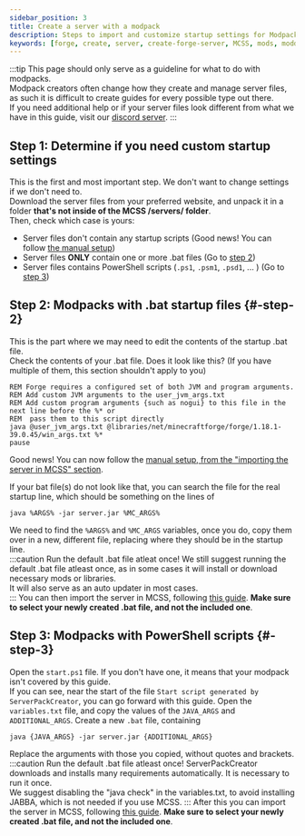 ```yaml
---
sidebar_position: 3
title: Create a server with a modpack
description: Steps to import and customize startup settings for Modpacks
keywords: [forge, create, server, create-forge-server, MCSS, mods, modded, modpack]
---
```


:::tip 
This page should only serve as a guideline for what to do with modpacks.  
Modpack creators often change how they create and manage server files, as such it is difficult to create guides for every possible type out there.  
If you need additional help or if your server files look different from what we have in this guide, visit our [discord server](https://www.mcserversoft.com/discord).
:::

## Step 1: Determine if you need custom startup settings
This is the first and most important step. We don't want to change settings if we don't need to.  
Download the server files from your preferred website, and unpack it in a folder **that's not inside of the MCSS /servers/ folder**.  
Then, check which case is yours:
 - Server files don't contain any startup scripts (Good news! You can follow [the manual setup](/basic/create-server/Forge/create-forge-server-manually))
 - Server files **ONLY** contain one or more .bat files (Go to [step 2](#-step-2))
 - Server files contains PowerShell scripts (`.ps1`, `.psm1`, `.psd1`, ... )  (Go to [step 3](#-step-3))

## Step 2: Modpacks with .bat startup files {#-step-2}
This is the part where we may need to edit the contents of the startup .bat file.  
Check the contents of your .bat file. Does it look like this? (If you have multiple of them, this section shouldn't apply to you)
```batch
REM Forge requires a configured set of both JVM and program arguments.
REM Add custom JVM arguments to the user_jvm_args.txt
REM Add custom program arguments {such as nogui} to this file in the next line before the %* or
REM  pass them to this script directly
java @user_jvm_args.txt @libraries/net/minecraftforge/forge/1.18.1-39.0.45/win_args.txt %*
pause
```
Good news! You can now follow the [manual setup, from the "importing the server in MCSS" section](/basic/create-server/Forge/create-forge-server-manually#-migrate-the-server-to-mcss).  

If your bat file(s) do not look like that, you can search the file for the real startup line, which should be something on the lines of
```batch
java %ARGS% -jar server.jar %MC_ARGS%
```
We need to find the `%ARGS%` and `%MC_ARGS` variables, once you do, copy them over in a new, different file, replacing where they should be in the startup line.  
:::caution Run the default .bat file atleat once!
We still suggest running the default .bat file atleast once, as in some cases it will install or download necessary mods or libraries.  
It will also serve as an auto updater in most cases.  
:::
You can then import the server in MCSS, following [this guide](/basic/import-server/supported-server-files). **Make sure to select your newly created .bat file, and not the included one**.

## Step 3: Modpacks with PowerShell scripts {#-step-3}
Open the `start.ps1` file. If you don't have one, it means that your modpack isn't covered by this guide.  
If you can see, near the start of the file `Start script generated by ServerPackCreator`, you can go forward with this guide.
Open the `variables.txt` file, and copy the values of the `JAVA_ARGS` and `ADDITIONAL_ARGS`.
Create a new `.bat` file, containing
```batch
java {JAVA_ARGS} -jar server.jar {ADDITIONAL_ARGS}
```
Replace the arguments with those you copied, without quotes and brackets.  
:::caution Run the default .bat file atleast once!
ServerPackCreator downloads and installs many requirements automatically. It is necessary to run it once.  
We suggest disabling the "java check" in the variables.txt, to avoid installing JABBA, which is not needed if you use MCSS.
:::
After this you can import the server in MCSS, following [this guide](/basic/import-server/supported-server-files). **Make sure to select your newly created .bat file, and not the included one**.
